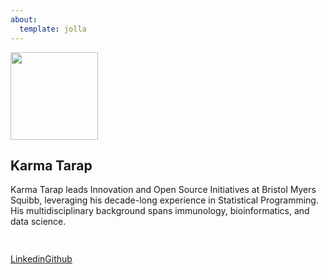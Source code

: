 ```yaml
---
about:
  template: jolla
---
```


![](/assets/images/kt.png){width=10em class="rounded-circle"}

## Karma Tarap

Karma Tarap leads Innovation and Open Source Initiatives at Bristol Myers Squibb, leveraging his decade-long experience in Statistical Programming. His multidisciplinary background spans immunology, bioinformatics, and data science.

```{=html}
<hr class="about-sep" style="display: inline-flex;">
<br>
<div class="about-links" style="display: inline-flex;">
  <a href="https://www.linkedin.com/in/karmatarap/" class="about-link">
    <i class="bi bi-linkedin"></i>
     <span class="about-link-text">Linkedin</span>
  </a>
  <a href="https://github.com/karmatarap" class="about-link">
    <i class="bi bi-github"></i>
     <span class="about-link-text">Github</span>
  </a>
</div>
```
